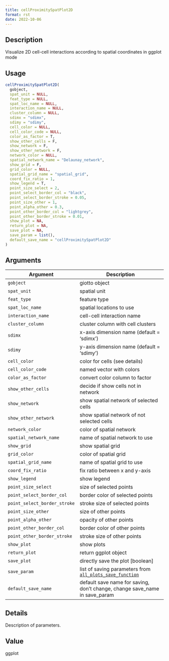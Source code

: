 ```yaml
--- 
title: cellProximitySpatPlot2D 
format: rst 
date: 2022-10-06 
--- 
```


## Description

Visualize 2D cell-cell interactions according to spatial coordinates in ggplot mode


## Usage

```r
cellProximitySpatPlot2D(
  gobject,
  spat_unit = NULL,
  feat_type = NULL,
  spat_loc_name = NULL,
  interaction_name = NULL,
  cluster_column = NULL,
  sdimx = "sdimx",
  sdimy = "sdimy",
  cell_color = NULL,
  cell_color_code = NULL,
  color_as_factor = T,
  show_other_cells = F,
  show_network = F,
  show_other_network = F,
  network_color = NULL,
  spatial_network_name = "Delaunay_network",
  show_grid = F,
  grid_color = NULL,
  spatial_grid_name = "spatial_grid",
  coord_fix_ratio = 1,
  show_legend = T,
  point_size_select = 2,
  point_select_border_col = "black",
  point_select_border_stroke = 0.05,
  point_size_other = 1,
  point_alpha_other = 0.3,
  point_other_border_col = "lightgrey",
  point_other_border_stroke = 0.01,
  show_plot = NA,
  return_plot = NA,
  save_plot = NA,
  save_param = list(),
  default_save_name = "cellProximitySpatPlot2D"
)
```


## Arguments

Argument      |Description
------------- |----------------
`gobject`     |     giotto object
`spat_unit`     |     spatial unit
`feat_type`     |     feature type
`spat_loc_name`     |     spatial locations to use
`interaction_name`     |     cell-cell interaction name
`cluster_column`     |     cluster column with cell clusters
`sdimx`     |     x-axis dimension name (default = 'sdimx')
`sdimy`     |     y-axis dimension name (default = 'sdimy')
`cell_color`     |     color for cells (see details)
`cell_color_code`     |     named vector with colors
`color_as_factor`     |     convert color column to factor
`show_other_cells`     |     decide if show cells not in network
`show_network`     |     show spatial network of selected cells
`show_other_network`     |     show spatial network of not selected cells
`network_color`     |     color of spatial network
`spatial_network_name`     |     name of spatial network to use
`show_grid`     |     show spatial grid
`grid_color`     |     color of spatial grid
`spatial_grid_name`     |     name of spatial grid to use
`coord_fix_ratio`     |     fix ratio between x and y-axis
`show_legend`     |     show legend
`point_size_select`     |     size of selected points
`point_select_border_col`     |     border color of selected points
`point_select_border_stroke`     |     stroke size of selected points
`point_size_other`     |     size of other points
`point_alpha_other`     |     opacity of other points
`point_other_border_col`     |     border color of other points
`point_other_border_stroke`     |     stroke size of other points
`show_plot`     |     show plots
`return_plot`     |     return ggplot object
`save_plot`     |     directly save the plot [boolean]
`save_param`     |     list of saving parameters from [`all_plots_save_function`](#allplotssavefunction)
`default_save_name`     |     default save name for saving, don't change, change save_name in save_param


## Details

Description of parameters.


## Value

ggplot


